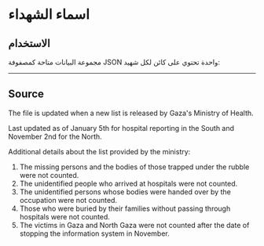 # اسماء الشهداء

## الاستخدام

مجموعة البيانات متاحة كمصفوفة JSON واحدة تحتوي على كائن لكل شهيد:


<JSONFileLinks resource="KnownVictims_V2" />

---

## Source

The file is updated when a new list is released by Gaza's Ministry of Health.

Last updated as of January 5th for hospital reporting in the South and November 2nd for the North.

Additional details about the list provided by the ministry:

1. The missing persons and the bodies of those trapped under the rubble were not counted.
2. The unidentified people who arrived at hospitals were not counted.
3. The unidentified persons whose bodies were handed over by the occupation were not counted.
4. Those who were buried by their families without passing through hospitals were not counted.
5. The victims in Gaza and North Gaza were not counted after the date of stopping the information system in November.
